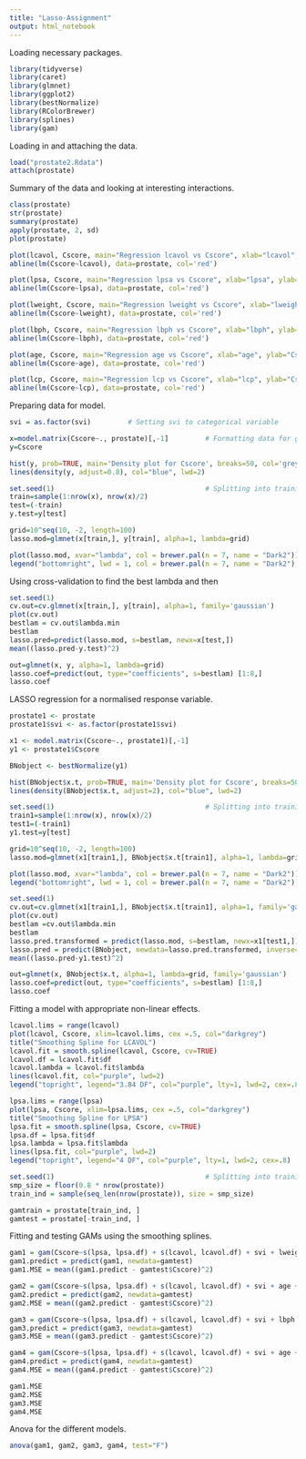 ```yaml
---
title: "Lasso-Assignment"
output: html_notebook
---
```


Loading necessary packages.
```r
library(tidyverse)
library(caret)
library(glmnet)
library(ggplot2)
library(bestNormalize)
library(RColorBrewer)
library(splines)
library(gam)
```

Loading in and attaching the data.
```r
load("prostate2.Rdata")
attach(prostate)
```

Summary of the data and looking at interesting interactions.
```r
class(prostate)
str(prostate)
summary(prostate)
apply(prostate, 2, sd)
plot(prostate)

plot(lcavol, Cscore, main="Regression lcavol vs Cscore", xlab="lcavol", ylab="Cscore")
abline(lm(Cscore~lcavol), data=prostate, col='red')

plot(lpsa, Cscore, main="Regression lpsa vs Cscore", xlab="lpsa", ylab="Csore")
abline(lm(Cscore~lpsa), data=prostate, col='red')

plot(lweight, Cscore, main="Regression lweight vs Cscore", xlab="lweight", ylab="Csore")
abline(lm(Cscore~lweight), data=prostate, col='red')

plot(lbph, Cscore, main="Regression lbph vs Cscore", xlab="lbph", ylab="Csore")
abline(lm(Cscore~lbph), data=prostate, col='red')

plot(age, Cscore, main="Regression age vs Cscore", xlab="age", ylab="Csore")
abline(lm(Cscore~age), data=prostate, col='red')

plot(lcp, Cscore, main="Regression lcp vs Cscore", xlab="lcp", ylab="Csore")
abline(lm(Cscore~lcp), data=prostate, col='red')
```

Preparing data for model.
```r
svi = as.factor(svi)         # Setting svi to categorical variable

x=model.matrix(Cscore~., prostate)[,-1]         # Formatting data for glmnet
y=Cscore
```



```r
hist(y, prob=TRUE, main='Density plot for Cscore', breaks=50, col='grey', xlim=c(-50,250), ylim = c(0, 0.025), xlab='Cscore')
lines(density(y, adjust=0.8), col="blue", lwd=2)
```

```r
set.seed(1)                                     # Splitting into training and test data
train=sample(1:nrow(x), nrow(x)/2)
test=(-train)
y.test=y[test]
```

```r
grid=10^seq(10, -2, length=100)
lasso.mod=glmnet(x[train,], y[train], alpha=1, lambda=grid)

plot(lasso.mod, xvar="lambda", col = brewer.pal(n = 7, name = "Dark2"))
legend("bottomright", lwd = 1, col = brewer.pal(n = 7, name = "Dark2"), legend = colnames(x[train,]))
```

Using cross-validation to find the best lambda and then
```r
set.seed(1)
cv.out=cv.glmnet(x[train,], y[train], alpha=1, family='gaussian')
plot(cv.out)
bestlam = cv.out$lambda.min
bestlam
lasso.pred=predict(lasso.mod, s=bestlam, newx=x[test,])
mean((lasso.pred-y.test)^2)
```

```r
out=glmnet(x, y, alpha=1, lambda=grid)
lasso.coef=predict(out, type="coefficients", s=bestlam) [1:8,]
lasso.coef
```
LASSO regression for a normalised response variable.
```r
prostate1 <- prostate
prostate1$svi <- as.factor(prostate1$svi)

x1 <- model.matrix(Cscore~., prostate1)[,-1]
y1 <- prostate1$Cscore

BNobject <- bestNormalize(y1)

hist(BNobject$x.t, prob=TRUE, main='Density plot for Cscore', breaks=50, col='grey', xlim=c(-4,4), ylim=c(0,0.5), xlab='Cscore')
lines(density(BNobject$x.t, adjust=2), col="blue", lwd=2)
```

```r
set.seed(1)                                     # Splitting into training and test data
train1=sample(1:nrow(x), nrow(x)/2)
test1=(-train1)
y1.test=y[test]
```


```r
grid=10^seq(10, -2, length=100)
lasso.mod=glmnet(x1[train1,], BNobject$x.t[train1], alpha=1, lambda=grid, family='gaussian')

plot(lasso.mod, xvar="lambda", col = brewer.pal(n = 7, name = "Dark2"))
legend("bottomright", lwd = 1, col = brewer.pal(n = 7, name = "Dark2"), legend = colnames(x[train,]))
```

```r
set.seed(1)
cv.out=cv.glmnet(x1[train1,], BNobject$x.t[train1], alpha=1, family='gaussian')
plot(cv.out)
bestlam =cv.out$lambda.min
bestlam
lasso.pred.transformed = predict(lasso.mod, s=bestlam, newx=x1[test1,])
lasso.pred = predict(BNobject, newdata=lasso.pred.transformed, inverse=TRUE)
mean((lasso.pred-y1.test)^2)
```
```r
out=glmnet(x, BNobject$x.t, alpha=1, lambda=grid, family='gaussian')
lasso.coef=predict(out, type="coefficients", s=bestlam) [1:8,]
lasso.coef
```
  
Fitting a model with appropriate non-linear effects.

```r
lcavol.lims = range(lcavol)
plot(lcavol, Cscore, xlim=lcavol.lims, cex =.5, col="darkgrey")
title("Smoothing Spline for LCAVOL")
lcavol.fit = smooth.spline(lcavol, Cscore, cv=TRUE)
lcavol.df = lcavol.fit$df
lcavol.lambda = lcavol.fit$lambda
lines(lcavol.fit, col="purple", lwd=2)
legend("topright", legend="3.84 DF", col="purple", lty=1, lwd=2, cex=.8)

lpsa.lims = range(lpsa)
plot(lpsa, Cscore, xlim=lpsa.lims, cex =.5, col="darkgrey")
title("Smoothing Spline for LPSA")
lpsa.fit = smooth.spline(lpsa, Cscore, cv=TRUE)
lpsa.df = lpsa.fit$df
lpsa.lambda = lpsa.fit$lambda
lines(lpsa.fit, col="purple", lwd=2)
legend("topright", legend="4 DF", col="purple", lty=1, lwd=2, cex=.8)
```

```r
set.seed(1)                                     # Splitting into training and test data
smp_size = floor(0.8 * nrow(prostate))
train_ind = sample(seq_len(nrow(prostate)), size = smp_size)

gamtrain = prostate[train_ind, ]
gamtest = prostate[-train_ind, ]
```

Fitting and testing GAMs using the smoothing splines.
```r
gam1 = gam(Cscore~s(lpsa, lpsa.df) + s(lcavol, lcavol.df) + svi + lweight + lcp, data=gamtrain)
gam1.predict = predict(gam1, newdata=gamtest)
gam1.MSE = mean((gam1.predict - gamtest$Cscore)^2)

gam2 = gam(Cscore~s(lpsa, lpsa.df) + s(lcavol, lcavol.df) + svi + age + lweight + lcp, data=gamtrain)
gam2.predict = predict(gam2, newdata=gamtest)
gam2.MSE = mean((gam2.predict - gamtest$Cscore)^2)

gam3 = gam(Cscore~s(lpsa, lpsa.df) + s(lcavol, lcavol.df) + svi + lbph + lweight + lcp, data=gamtrain)
gam3.predict = predict(gam3, newdata=gamtest)
gam3.MSE = mean((gam3.predict - gamtest$Cscore)^2)

gam4 = gam(Cscore~s(lpsa, lpsa.df) + s(lcavol, lcavol.df) + svi + age + lbph + lweight + lcp, data=gamtrain)
gam4.predict = predict(gam4, newdata=gamtest)
gam4.MSE = mean((gam4.predict - gamtest$Cscore)^2)

gam1.MSE
gam2.MSE
gam3.MSE
gam4.MSE
```

Anova for the different models.
```r
anova(gam1, gam2, gam3, gam4, test="F")
```